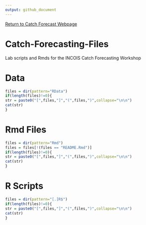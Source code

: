 ```yaml
---
output: github_document
---
```


[Return to Catch Forecast Webpage](https://fish-forecast.github.io/Catch-Forecasting-INCOIS/)

# Catch-Forecasting-Files
Lab scripts and Rmds for the INCOIS Catch Forecasting Workshop

# Data

```r
files = dir(pattern="RData")
if(length(files)!=0){
str = paste0("[",files,"]","(",files,")",collapse="\n\n")
cat(str)
}
```

# Rmd Files

```r
files = dir(pattern="Rmd")
files = files[!(files == "README.Rmd")]
if(length(files)!=0){
str = paste0("[",files,"]","(",files,")",collapse="\n\n")
cat(str)
}
```

# R Scripts

```r
files = dir(pattern="[.]R$")
if(length(files)!=0){
str = paste0("[",files,"]","(",files,")",collapse="\n\n")
cat(str)
}
```